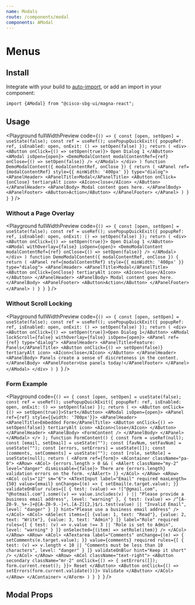 ```yaml
---
name: Modals
route: /components/modal
components: AModal
---
```


# Menus

## Install

Integrate with your build to [auto-import](/#integrating), or add an import in your component:

```
import {AModal} from "@cisco-sbg-ui/magna-react";
```

## Usage

<Playground
  fullWidthPreview
  code={`() => {
    const [open, setOpen] = useState(false);
    const ref = useRef();
    usePopupQuickExit({
      popupRef: ref,
      isEnabled: open,
      onExit: () => setOpen(false)
    });
    return (
      <div>
        <AButton
            onClick={() => setOpen(true)}>
            Open Dialog 1
        </AButton>
        <AModal
            isOpen={open}>
          <DemoModalContent modalContentRef={ref} onClose={() => setOpen(false)} />
        </AModal>
      </div>
    )
  function DemoModalContent({ modalContentRef, onClose }) {
    return (
      <APanel ref={modalContentRef} style={{ minWidth: '400px' }} type="dialog">
        <APanelHeader>
          <APanelTitle>Modal</APanelTitle>
          <AButton onClick={onClose} tertiaryAlt icon>
            <AIcon>close</AIcon>
          </AButton>
        </APanelHeader>
        <APanelBody>
          Modal content goes here.
        </APanelBody>
        <APanelFooter>
          <AButton>Action</AButton>
        </APanelFooter>
      </APanel>
    )
  }
  }
`}
/>

### Without a Page Overlay

<Playground
  fullWidthPreview
  code={`() => {
    const [open, setOpen] = useState(false);
    const ref = useRef();
    usePopupQuickExit({
      popupRef: ref,
      isEnabled: open,
      onExit: () => setOpen(false)
    });
    return (
      <div>
        <AButton
            onClick={() => setOpen(true)}>
            Open Dialog 1
        </AButton>
        <AModal
            withOverlay={false}
            isOpen={open}>
          <DemoModalContent modalContentRef={ref} onClose={() => setOpen(false)} />
        </AModal>
      </div>
    )
  function DemoModalContent({ modalContentRef, onClose }) {
    return (
      <APanel ref={modalContentRef} style={{ minWidth: '400px' }} type="dialog">
        <APanelHeader>
          <APanelTitle>Modal</APanelTitle>
          <AButton onClick={onClose} tertiaryAlt icon>
            <AIcon>close</AIcon>
          </AButton>
        </APanelHeader>
        <APanelBody>
          Modal content goes here.
        </APanelBody>
        <APanelFooter>
          <AButton>Action</AButton>
        </APanelFooter>
      </APanel>
    )
  }
  }
`}
/>

### Without Scroll Locking

<Playground
  fullWidthPreview
  code={`() => {
    const [open, setOpen] = useState(false);
    const ref = useRef();
    usePopupQuickExit({
      popupRef: ref,
      isEnabled: open,
      onExit: () => setOpen(false)
    });
    return (
      <div>
        <AButton onClick={() => setOpen(true)}>Open Dialog 1</AButton>
        <AModal
            lockScroll={false}
            withOverlay={false}
            isOpen={open}>
          <APanel ref={ref} type="dialog">
            <APanelHeader>
              <APanelTitle>Feature: Panels</APanelTitle>
              <AButton onClick={() => setOpen(false)} tertiaryAlt icon>
                <AIcon>close</AIcon>
              </AButton>
            </APanelHeader>
            <APanelBody>
              Panels create a sense of discreteness in the content.
            </APanelBody>
            <APanelFooter>Use panels today!</APanelFooter>
          </APanel>
        </AModal>
      </div>
    )
  }
`}
/>

### Form Example

<Playground
  code={`() => {
  const [open, setOpen] = useState(false);
  const ref = useRef();
  usePopupQuickExit({
    popupRef: ref,
    isEnabled: open,
    onExit: () => setOpen(false)
  });
  return (
    <>
      <AButton onClick={() => setOpen(true)}>Start</AButton>
      <AModal isOpen={open}>
        <APanel ref={ref} style={{width: '700px'}}>
          <APanelHeader>
            <APanelTitle>Embedded Form</APanelTitle>
            <AButton onClick={() => setOpen(false)} tertiaryAlt icon>
              <AIcon>close</AIcon>
            </AButton>
          </APanelHeader>
          <APanelBody>
            <FormContent />
          </APanelBody>
        </APanel>
      </AModal>
    </>
  );
  function FormContent() {
    const form = useRef(null);
    const [email, setEmail] = useState("");
    const [favNum, setFavNum] = useState("");
    const [errors, setErrors] = useState([]);
    const [comments, setComments] = useState("");
    const [role, setRole] = useState(null);
    return (
      <AForm ref={form}>
        <AContainer className="pa-0">
          <ARow>
            <ACol>
              {errors.length > 0 && (
                <AAlert className="my-2" level="danger" dismissable={false}>
                  There are {errors.length} validation errors on the form.
                </AAlert>
              )}
            </ACol>
          </ARow>
          <ARow>
            <ACol cols="12" sm="6">
              <ATextInput
                label="Email"
                required
                maxLength={50}
                value={email}
                onChange={(e) => {
                  setEmail(e.target.value);
                }}
                validateOnBlur
                rules={[
                  {
                    test: (value) =>
                      !["@gmail.com", "@hotmail.com"].some((v) =>
                        value.includes(v)
                      ) || "Please provide a business email address",
                    level: "warning"
                  },
                  {
                    test: (value) =>
                      /^[A-Z0-9._%+-]+@[A-Z0-9.-]+\.[A-Z]{2,}$/i.test(value) ||
                      "Invalid Email",
                    level: "danger"
                  }
                ]}
                hint="Please use a business email address"
              />
            </ACol>
            <ACol>
              <ASelect
                items={[
                  {value: 1, text: "Read"},
                  {value: 2, text: "Write"},
                  {value: 3, text: "Admin"}
                ]}
                label="Role"
                required
                rules={[
                  {
                    test: (v) => v.value !== 3 || "Role is set to Admin",
                    level: "warning"
                  }
                ]}
                onSelected={(item) => setRole(item)}
              />
            </ACol>
          </ARow>
          <ARow>
            <ACol>
              <ATextarea
                label="Comments"
                onChange={(e) => {
                  setComments(e.target.value);
                }}
                value={comments}
                required
                rules={[
                  {
                    test: (v) =>
                      v.length < 10 ||
                      "Comments must be less than 10 characters",
                    level: "danger"
                  }
                ]}
                validateOnBlur
                hint="Keep it short"
              />
            </ACol>
          </ARow>
          <ARow>
            <ACol className="text-right">
              <AButton
                secondary
                className="mr-2"
                onClick={() => {
                  setErrors([]);
                  form.current.reset();
                }}>
                Reset
              </AButton>
              <AButton onClick={() => setErrors(form.current.validate())}>
                Validate
              </AButton>
            </ACol>
          </ARow>
        </AContainer>
      </AForm>
    )
  }
}
`}
/>

## Modal Props

<Props of="AModal" />
